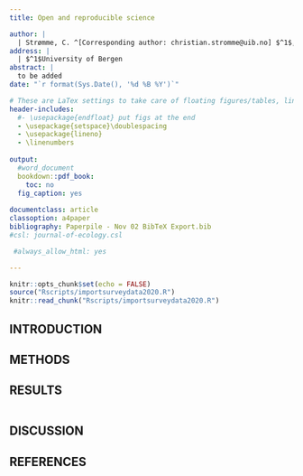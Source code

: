```yaml
---
title: Open and reproducible science

author: |
  | Strømme, C. ^[Corresponding author: christian.stromme@uib.no] $^1$, ...
address: |
  | $^1$University of Bergen
abstract: |
  to be added
date: "`r format(Sys.Date(), '%d %B %Y')`"

# These are LaTex settings to take care of floating figures/tables, line spacing, etc
header-includes:
  #- \usepackage{endfloat} put figs at the end
  - \usepackage{setspace}\doublespacing
  - \usepackage{lineno}
  - \linenumbers
  
output:
  #word_document
  bookdown::pdf_book:
    toc: no
  fig_caption: yes
  
documentclass: article
classoption: a4paper
bibliography: Paperpile - Nov 02 BibTeX Export.bib
#csl: journal-of-ecology.csl

 #always_allow_html: yes

---
```



```r
knitr::opts_chunk$set(echo = FALSE)
source("Rscripts/importsurveydata2020.R")
knitr::read_chunk("Rscripts/importsurveydata2020.R")

```

## INTRODUCTION




## METHODS




## RESULTS

``` r

```


## DISCUSSION


## REFERENCES